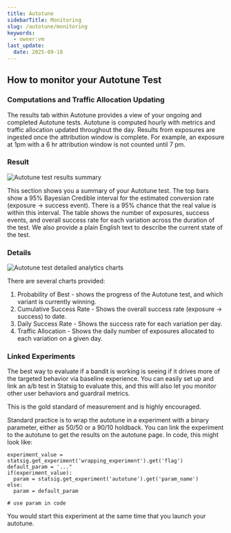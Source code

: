 ```yaml
---
title: Autotune
sidebarTitle: Monitoring
slug: /autotune/monitoring
keywords:
  - owner:vm
last_update:
  date: 2025-09-18
---
```


## How to monitor your Autotune Test

### Computations and Traffic Allocation Updating

The results tab within Autotune provides a view of your ongoing and completed Autotune tests.  Autotune is computed hourly with metrics and traffic allocation updated throughout the day.  Results from exposures are ingested once the attribution window is complete.  For example, an exposure at 1pm with a 6 hr attribution window is not counted until 7 pm.

### Result

![Autotune test results summary](https://user-images.githubusercontent.com/77478319/150008289-2119f756-ff71-4634-af85-fca840cf1e4c.png)

This section shows you a summary of your Autotune test.  The top bars show a 95% Bayesian Credible interval for the estimated conversion rate (exposure -> success event).  There is a 95% chance that the real value is within this interval.  The table shows the number of exposures, success events, and overall success rate for each variation across the duration of the test.  We also provide a plain English text to describe the current state of the test.

### Details

![Autotune test detailed analytics charts](https://user-images.githubusercontent.com/77478319/150009034-74a9f2b9-42ee-4d24-9c95-5fe6dff35334.png)

There are several charts provided:
1. Probability of Best - shows the progress of the Autotune test, and which variant is currently winning.
2. Cumulative Success Rate - Shows the overall success rate (exposure -> success) to date.
3. Daily Success Rate - Shows the success rate for each variation per day.
4. Traffic Allocation - Shows the daily number of exposures allocated to each variation on a given day.


### Linked Experiments

The best way to evaluate if a bandit is working is seeing if it drives more of the targeted behavior via baseline experience. You can easily set up and link an a/b test in Statsig to evaluate this, and this will also let you monitor other user behaviors and guardrail metrics.

This is the gold standard of measurement and is highly encouraged.

Standard practice is to wrap the autotune in a experiment with a binary parameter, either as 50/50 or a 90/10 holdback.  You can link the experiment to the autotune to get the results on the autotune page. In code, this might look like:

```
experiment_value = statsig.get_experiment('wrapping_experiment').get('flag')
default_param = '..."
if(experiment_value):
  param = statsig.get_experiment('autotune').get('param_name')
else:
  param = default_param

# use param in code
```

You would start this experiment at the same time that you launch your autotune.
